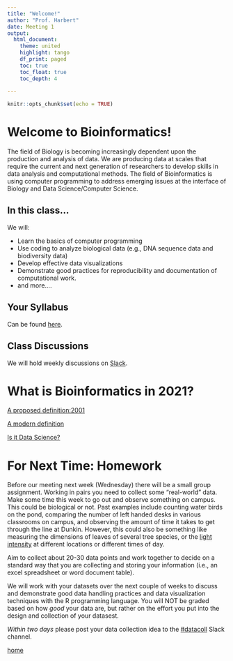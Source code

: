 ```yaml
---
title: "Welcome!"
author: "Prof. Harbert"
date: Meeting 1
output: 
  html_document:
    theme: united
    highlight: tango
    df_print: paged
    toc: true
    toc_float: true
    toc_depth: 4
  
---
```


```r
knitr::opts_chunk$set(echo = TRUE)
```

# Welcome to Bioinformatics!

The field of Biology is becoming increasingly dependent upon the production and analysis of data. We are producing data at scales that require the current and next generation of researchers to develop skills in data analysis and computational methods. The field of Bioinformatics is using computer programming to address emerging issues at the interface of Biology and Data Science/Computer Science.

## In this class...

We will:

+ Learn the basics of computer programming
+ Use coding to analyze biological data (e.g., DNA sequence data and biodiversity data)
+ Develop effective data visualizations
+ Demonstrate good practices for reproducibility and documentation of computational work.
+ and more....

## Your Syllabus

Can be found [here](https://github.com/developing-bioinformatics/bioinformatics/raw/master/syllabus/BIO331_SP2021_syllabus.pdf). 

## Class Discussions

We will hold weekly discussions on [Slack](https://introbioinformatics.slack.com).


# What is Bioinformatics in 2021? 

[A proposed definition:2001](https://www.ncbi.nlm.nih.gov/pubmed/11552348)

[A modern definition](https://www.ebi.ac.uk/training/online/course/bioinformatics-terrified/what-bioinformatics-0)

[Is it Data Science?](https://datascience.berkeley.edu/about/what-is-data-science/)


# For Next Time: Homework

Before our meeting next week (Wednesday) there will be a small group assignment. Working in pairs you need to collect some "real-world" data. Make some time this week to go out and observe something on campus. This could be biological or not. Past examples include counting water birds on the pond, comparing the number of left handed desks in various classrooms on campus, and observing the amount of time it takes to get through the line at Dunkin. However, this could also be something like measuring the dimensions of leaves of several tree species, or the [light intensity](https://play.google.com/store/apps/details?id=com.tsang.alan.lightmeter&hl=en_US) at different locations or different times of day.

Aim to collect about 20-30 data points and work together to decide on a standard way that you are collecting and storing your information (i.e., an excel spreadsheet or word document table). 

We will work with your datasets over the next couple of weeks to discuss and demonstrate good data handling practices and data visualization techniques with the R programming language. You will NOT be graded based on how *good* your data are, but rather on the effort you put into the design and collection of your datasest.

*Within two days* please post your data collection idea to the [#datacoll](https://introbioinformatics.slack.com/archives/C01K1N821PH) Slack channel.


[home](https://bio331.devbioinformatics.org)








